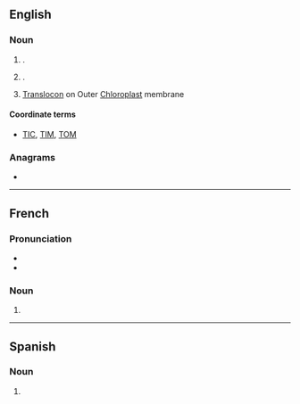 {{also|toc|toć|tóc|tộc|тос|төҫ}}
==English==
{{wikipedia}}

===Noun===
{{en-noun}}

# {{lb|en|initialism}} {{l|en|table of contents|Table of contents}}.
# {{lb|en|UK|rail transport|initialism}} {{l|en|train operating company|Train operating company}}.
# {{lb|en|cytology}} [[translocon|Translocon]] on Outer [[chloroplast|Chloroplast]] membrane

====Coordinate terms====
* {{sense|cytology}} [[TIC]], [[TIM]], [[TOM]]

===Anagrams===
* {{anagrams|en|a=cot|CTO|OCT|OTC|Oct|Oct.|TCO|cot|oct|oct-}}

----

==French==

===Pronunciation===
* {{fr-IPA|toc}}
* {{audio|fr|LL-Q150 (fra)-DSwissK-TOC.wav|Audio}}

===Noun===
{{fr-noun|m|TOC}}

# {{acronym of|fr|trouble obsessionnel compulsif}}

----

==Spanish==

===Noun===
{{head|es|noun}}

# {{initialism of|es|trastorno obsesivo-compulsivo}}